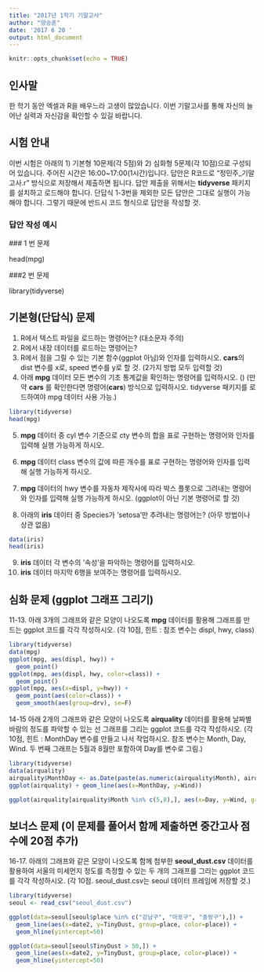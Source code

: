 ```yaml
---
title: "2017년 1학기 기말고사"
author: "양승훈"
date: '2017 6 20 '
output: html_document
---
```


```r
knitr::opts_chunk$set(echo = TRUE)
```

## 인사말

한 학기 동안 엑셀과 R을 배우느라 고생이 많았습니다. 이번 기말고사를 통해 자신의 늘어난 실력과 자신감을 확인할 수 있길 바랍니다.

## 시험 안내

이번 시험은 아래의 1) 기본형 10문제(각 5점)와 2) 심화형 5문제(각 10점)으로 구성되어 있습니다. 주어진 시간은 16:00~17:00(1시간)입니다. 답안은 R코드로 "정민주_기말고사.r" 방식으로 저장해서 제출하면 됩니다. 답안 제출을 위해서는 **tidyverse** 패키지를 설치하고 로드해야 합니다. 단답식 1-3번을 제외한 모든 답안은 그대로 실행이 가능해야 합니다. 그렇기 때문에 반드시 코드 형식으로 답안을 작성할 것.

### 답안 작성 예시 

 ### 1 번 문제

head(mpg)

 ###2 번 문제

library(tidyverse)

## 기본형(단답식) 문제

1. R에서 텍스트 파일을 로드하는 명령어는? (대소문자 주의)
2. R에서 내장 데이터를 로드하는 명령어는?
3. R에서 점을 그릴 수 있는 기본 함수(ggplot 아님)와 인자를 입력하시오. **cars**의 dist 변수를 x로, speed 변수를 y로 할 것. (2가지 방법 모두 입력할 것)
4. 아래 **mpg** 데이터 모든 변수의 기초 통계값을 확인하는 명령어를 입력하시오. ()
(만약 **cars** 를 확인한다면 명령어(**cars**) 방식으로 입력하시오. tidyverse 패키지를 로드하여야 mpg 데이터 사용 가능.)

```r
library(tidyverse)
head(mpg)
```

5. **mpg** 데이터 중 cyl 변수 기준으로 cty 변수의 합을 표로 구현하는 명령어와 인자를 입력해 실행 가능하게 하시오.

6. **mpg** 데이터 class 변수의 값에 따른 개수를 표로 구현하는 명령어와 인자를 입력해 실행 가능하게 하시오.

7. **mpg** 데이터의 hwy 변수를 자동차 제작사에 따라 박스 플롯으로 그려내는 명령어와 인자를 입력해 실행 가능하게 하시오. (ggplot이 아닌 기본 명령어로 할 것)

8. 아래의 **iris** 데이터 중 Species가 'setosa'만 추려내는 명령어는? (아무 방법이나 상관 없음)

```r
data(iris)
head(iris)
```

9. **iris** 데이터 각 변수의 '속성'을 파악하는 명령어를 입력하시오.
10. **iris** 데이터 마지막 6행을 보여주는 명령어를 입력하시오.


## 심화 문제 (ggplot 그래프 그리기)

11-13. 아래 3개의 그래프와 같은 모양이 나오도록 **mpg** 데이터를 활용해 그래프를 만드는 ggplot 코드를 각각 작성하시오. (각 10점, 힌트 : 참조 변수는 displ, hwy, class)

```r
library(tidyverse)
data(mpg)
ggplot(mpg, aes(displ, hwy)) +
  geom_point()
ggplot(mpg, aes(displ, hwy, color=class)) +
  geom_point()
ggplot(mpg, aes(x=displ, y=hwy)) +
  geom_point(aes(color=class)) +
  geom_smooth(aes(group=drv), se=F)
```

14-15 아래 2개의 그래프와 같은 모양이 나오도록 **airquality** 데이터를 활용해 날짜별 바람의 정도를 파악할 수 있는 선 그래프를 그리는 ggplot 코드를 각각 작성하시오. (각 10점, 힌트 : MonthDay 변수를 만들고 나서 작업하시오. 참조 변수는 Month, Day, Wind. 두 번째 그래프는 5월과 8월만 포함하여 Day를 변수로 그림.)

```r
library(tidyverse)
data(airquality)
airquality$MonthDay <- as.Date(paste(as.numeric(airquality$Month), airquality$Day, "1973", sep="-"), format="%m-%d-%Y")
ggplot(airquality) + geom_line(aes(x=MonthDay, y=Wind))

ggplot(airquality[airquality$Month %in% c(5,8),], aes(x=Day, y=Wind, group=Month, color=Month)) + geom_line(lwd=2)

```

## 보너스 문제 (이 문제를 풀어서 함께 제출하면 중간고사 점수에 20점 추가)

16-17. 아래의 그래프와 같은 모양이 나오도록 함께 첨부한 **seoul_dust.csv** 데이터를 활용하여 서울의 미세먼지 정도를 측정할 수 있는 두 개의 그래프를 그리는 ggplot 코드를 각각 작성하시오. (각 10점. seoul_dust.csv는 seoul 데이터 프레임에 저장할 것.)

```r
library(tidyverse)
seoul <- read_csv("seoul_dust.csv")

ggplot(data=seoul[seoul$place %in% c("강남구", "마포구", "중랑구"),]) +
  geom_line(aes(x=date2, y=TinyDust, group=place, color=place)) +
  geom_hline(yintercept=50)

ggplot(data=seoul[seoul$TinyDust > 50,]) +
  geom_line(aes(x=date2, y=TinyDust, group=place, color=place)) +
  geom_hline(yintercept=50)

```

